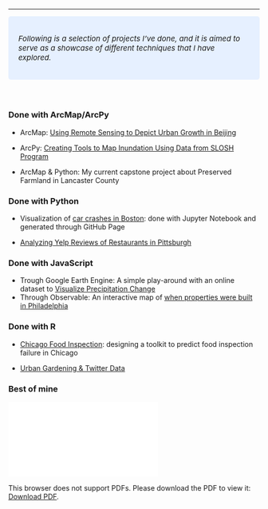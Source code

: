 ------------------------------------------------------------------------------- 

<style>
div.blue { background-color:#e6f0ff; border-radius: 5px; padding: 20px; font-size: 15px}
</style>
<div class = "blue">

_Following is a selection of projects I've done, and it is aimed to serve as a showcase of different techniques that I have explored._

</div>


<br>

##  {.tabset}


### Done with ArcMap/ArcPy



* ArcMap: [Using Remote Sensing to Depict Urban Growth in Beijing](https://drive.google.com/file/d/11ozqnC0L43qK7s1oA31ukD345YNP5w_E/view?usp=sharing)

* ArcPy: [Creating Tools to Map Inundation Using Data from SLOSH Program](https://drive.google.com/open?id=17MmY-m2rLA75zV4NcUpxYbIfEhfrEr0M)

* ArcMap & Python: My current capstone project about Preserved Farmland in Lancaster County




### Done with Python

* Visualization of [car crashes in Boston](https://wxyang007.github.io/datavizmusa620/MUSA620_final/): done with Jupyter Notebook and generated through GitHub Page


* [Analyzing Yelp Reviews of Restaurants in Pittsburgh](yelp.html)





### Done with JavaScript

* Trough Google Earth Engine: A simple play-around with an online dataset to [Visualize Precipitation Change](https://drive.google.com/file/d/1ds8HpX7YqJvhhdkAaZpFBrAT_2koqJWp/view?usp=sharing)
* Through Observable: An interactive map of [when properties were built in Philadelphia](https://observablehq.com/@wenxinyang/musa620-assignment6-part-ii)



### Done with R

* [Chicago Food Inspection](musa507final.html): designing a toolkit to predict food inspection failure in Chicago


* [Urban Gardening & Twitter Data](https://drive.google.com/file/d/1e8l0Jd63YBEMhyl_kCfKUU-txfJUl5X7/view?usp=sharing)


### Best of mine

<object data="/pics/Wenxin_Yang.pdf" type="application/pdf" width="1000px" height="500px">
    <embed src="/pics/Wenxin_Yang.pdf">
        <p>This browser does not support PDFs. Please download the PDF to view it: <a href="/pics/Wenxin_Yang.pdf">Download PDF</a>.</p>
    </embed>
</object>